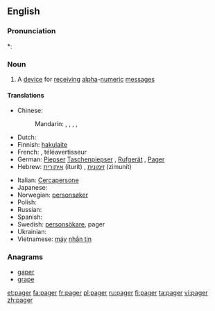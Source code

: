 ==English==

===Pronunciation===
*: {{rhymes|eɪdʒə(r)}}

===Noun===
{{en-noun}}

# A [[device]] for [[receive|receiving]] [[alpha]]-[[numeric]] [[message]]s

====Translations====
{{trans-top|device}}
* Chinese:
*: Mandarin: {{t|zh|呼叫器|tr=hūjiàoqì|sc=Hani}},  {{t|zh|BB機|sc=Hani}},  {{t|zh|BB机|tr=bībī-jī|sc=Hani}}, {{t|zh|BP機|sc=Hani}},  {{t|zh|BP机|tr=bīpī-jī|sc=Hani}}
* Dutch: {{t|nl|bieper}}
* Finnish: [[hakulaite]]
* French: {{t+|fr|bip|m}}, téléavertisseur
* German: [[Piepser]] {{m}} [[Taschenpiepser]] {{m}}, [[Rufgerät]] {{n}}, [[Pager]] {{m}}
* Hebrew: [[איתורית]] (iturít) {{f}}, [[זימונית]] (zimunít) {{f}}
{{trans-mid}}
* Italian: [[Cercapersone]] {{m}}
* Japanese: {{t-|ja|ポケットベル|tr=pokettoberu|sc=Jpan}}
* Norwegian: [[personsøker]] {{m}}
* Polish: {{l|pl|pager}} {{m}}
* Russian: {{t|ru|пейджер|tr=péjdžer|m|sc=Cyrl}}
* Spanish: {{t|es|buscapersonas|m}}
* Swedish: [[personsökare]], pager
* Ukrainian: {{t|uk|пейджер|tr=péjdžer|m|sc=Cyrl}}
* Vietnamese: [[máy]] [[nhắn tin]]
{{trans-bottom}}

===Anagrams===
* [[gaper]]
* [[grape]]

[[et:pager]]
[[fa:pager]]
[[fr:pager]]
[[pl:pager]]
[[ru:pager]]
[[fi:pager]]
[[ta:pager]]
[[vi:pager]]
[[zh:pager]]